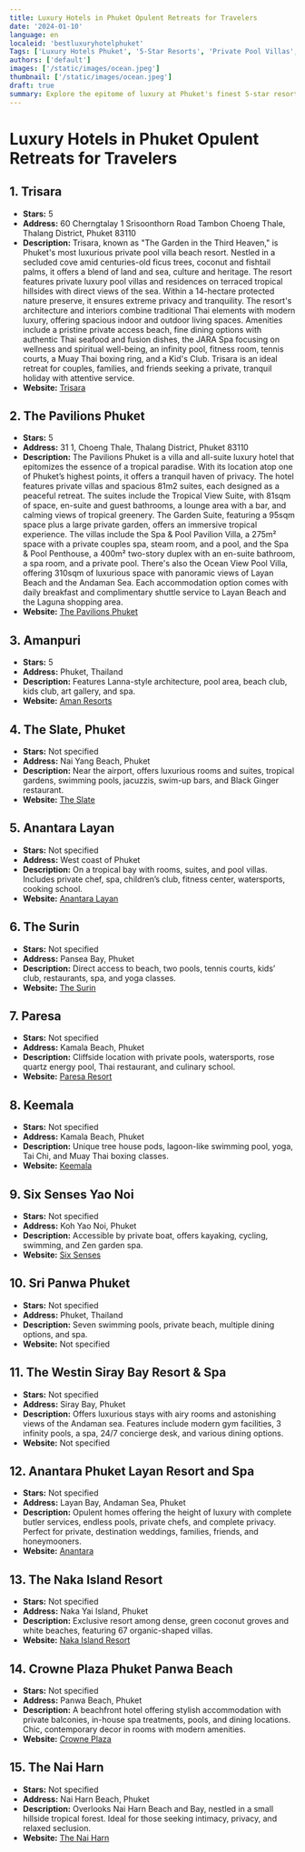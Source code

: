 ```yaml
---
title: Luxury Hotels in Phuket Opulent Retreats for Travelers
date: '2024-01-10'
language: en
localeid: 'bestluxuryhotelphuket'
Tags: ['Luxury Hotels Phuket', '5-Star Resorts', 'Private Pool Villas', 'Opulent Accommodation', 'Phuket Getaways']
authors: ['default']
images: ['/static/images/ocean.jpeg']
thumbnail: ['/static/images/ocean.jpeg']
draft: true
summary: Explore the epitome of luxury at Phuket's finest 5-star resorts. Discover private pool villas, breathtaking ocean views, and top-notch amenities. Perfect for couples, families, and friends seeking opulence and tranquility.
---
```


# Luxury Hotels in Phuket Opulent Retreats for Travelers

## 1. Trisara
- **Stars:** 5
- **Address:** 60 Cherngtalay 1 Srisoonthorn Road Tambon Choeng Thale, Thalang District, Phuket 83110
- **Description:** Trisara, known as "The Garden in the Third Heaven," is Phuket's most luxurious private pool villa beach resort. Nestled in a secluded cove amid centuries-old ficus trees, coconut and fishtail palms, it offers a blend of land and sea, culture and heritage. The resort features private luxury pool villas and residences on terraced tropical hillsides with direct views of the sea. Within a 14-hectare protected nature preserve, it ensures extreme privacy and tranquility. The resort's architecture and interiors combine traditional Thai elements with modern luxury, offering spacious indoor and outdoor living spaces. Amenities include a pristine private access beach, fine dining options with authentic Thai seafood and fusion dishes, the JARA Spa focusing on wellness and spiritual well-being, an infinity pool, fitness room, tennis courts, a Muay Thai boxing ring, and a Kid's Club. Trisara is an ideal retreat for couples, families, and friends seeking a private, tranquil holiday with attentive service.
- **Website:** [Trisara](https://trisara.com)

## 2. The Pavilions Phuket
- **Stars:** 5
- **Address:** 31 1, Choeng Thale, Thalang District, Phuket 83110
- **Description:** The Pavilions Phuket is a villa and all-suite luxury hotel that epitomizes the essence of a tropical paradise. With its location atop one of Phuket’s highest points, it offers a tranquil haven of privacy. The hotel features private villas and spacious 81m2 suites, each designed as a peaceful retreat. The suites include the Tropical View Suite, with 81sqm of space, en-suite and guest bathrooms, a lounge area with a bar, and calming views of tropical greenery. The Garden Suite, featuring a 95sqm space plus a large private garden, offers an immersive tropical experience. The villas include the Spa & Pool Pavilion Villa, a 275m² space with a private couples spa, steam room, and a pool, and the Spa & Pool Penthouse, a 400m² two-story duplex with an en-suite bathroom, a spa room, and a private pool. There's also the Ocean View Pool Villa, offering 310sqm of luxurious space with panoramic views of Layan Beach and the Andaman Sea. Each accommodation option comes with daily breakfast and complimentary shuttle service to Layan Beach and the Laguna shopping area. 
- **Website:** [The Pavilions Phuket](https://www.pavilionshotels.com/phuket)

## 3. Amanpuri
- **Stars:** 5
- **Address:** Phuket, Thailand
- **Description:** Features Lanna-style architecture, pool area, beach club, kids club, art gallery, and spa.
- **Website:** [Aman Resorts](https://amanresorts.pxf.io)

## 4. The Slate, Phuket
- **Stars:** Not specified
- **Address:** Nai Yang Beach, Phuket
- **Description:** Near the airport, offers luxurious rooms and suites, tropical gardens, swimming pools, jacuzzis, swim-up bars, and Black Ginger restaurant.
- **Website:** [The Slate](https://www.kqzyfj.com)

## 5. Anantara Layan
- **Stars:** Not specified
- **Address:** West coast of Phuket
- **Description:** On a tropical bay with rooms, suites, and pool villas. Includes private chef, spa, children’s club, fitness center, watersports, cooking school.
- **Website:** [Anantara Layan](https://www.jdoqocy.com)

## 6. The Surin
- **Stars:** Not specified
- **Address:** Pansea Bay, Phuket
- **Description:** Direct access to beach, two pools, tennis courts, kids’ club, restaurants, spa, and yoga classes.
- **Website:** [The Surin](https://www.anrdoezrs.net)

## 7. Paresa
- **Stars:** Not specified
- **Address:** Kamala Beach, Phuket
- **Description:** Cliffside location with private pools, watersports, rose quartz energy pool, Thai restaurant, and culinary school.
- **Website:** [Paresa Resort](https://www.jdoqocy.com)

## 8. Keemala
- **Stars:** Not specified
- **Address:** Kamala Beach, Phuket
- **Description:** Unique tree house pods, lagoon-like swimming pool, yoga, Tai Chi, and Muay Thai boxing classes.
- **Website:** [Keemala](https://www.jdoqocy.com)

## 9. Six Senses Yao Noi
- **Stars:** Not specified
- **Address:** Koh Yao Noi, Phuket
- **Description:** Accessible by private boat, offers kayaking, cycling, swimming, and Zen garden spa.
- **Website:** [Six Senses](https://www.dpbolvw.net)

## 10. Sri Panwa Phuket
- **Stars:** Not specified
- **Address:** Phuket, Thailand
- **Description:** Seven swimming pools, private beach, multiple dining options, and spa.
- **Website:** Not specified

## 11. The Westin Siray Bay Resort & Spa
- **Stars:** Not specified
- **Address:** Siray Bay, Phuket
- **Description:** Offers luxurious stays with airy rooms and astonishing views of the Andaman sea. Features include modern gym facilities, 3 infinity pools, a spa, 24/7 concierge desk, and various dining options.
- **Website:** Not specified

## 12. Anantara Phuket Layan Resort and Spa
- **Stars:** Not specified
- **Address:** Layan Bay, Andaman Sea, Phuket
- **Description:** Opulent homes offering the height of luxury with complete butler services, endless pools, private chefs, and complete privacy. Perfect for private, destination weddings, families, friends, and honeymooners.
- **Website:** [Anantara](https://www.anantara.com/en/layan-phuket)

## 13. The Naka Island Resort
- **Stars:** Not specified
- **Address:** Naka Yai Island, Phuket
- **Description:** Exclusive resort among dense, green coconut groves and white beaches, featuring 67 organic-shaped villas.
- **Website:** [Naka Island Resort](https://www.marriott.com/en-us/hotels/hktnk-the-naka-island-a-luxury-collection-resort-and-spa-phuket/overview/)

## 14. Crowne Plaza Phuket Panwa Beach
- **Stars:** Not specified
- **Address:** Panwa Beach, Phuket
- **Description:** A beachfront hotel offering stylish accommodation with private balconies, in-house spa treatments, pools, and dining locations. Chic, contemporary decor in rooms with modern amenities.
- **Website:** [Crowne Plaza](https://crowne-plaza-phuket-panwa-beach.hotelsofphuket.com)

## 15. The Nai Harn
- **Stars:** Not specified
- **Address:** Nai Harn Beach, Phuket
- **Description:** Overlooks Nai Harn Beach and Bay, nestled in a small hillside tropical forest. Ideal for those seeking intimacy, privacy, and relaxed seclusion.
- **Website:** [The Nai Harn](https://www.thenaiharn.com)
